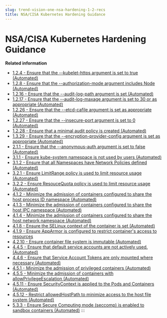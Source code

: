 ```yaml
---
slug: trend-vision-one-nsa-hardening-1-2-recs
title: NSA/CISA Kubernetes Hardening Guidance
---
```

# NSA/CISA Kubernetes Hardening Guidance

**Related information**

- [1.2.4 - Ensure that the --kubelet-https argument is set to true (Automated)](nsa-hardening-1-2-124.mdx)
- [1.2.8 - Ensure that the --authorization-mode argument includes Node (Automated)](nsa-hardening-1-2-128.mdx)
- [1.2.16 - Ensure that the --audit-log-path argument is set (Automated)](nsa-hardening-1-2-1216.mdx)
- [1.2.17 - Ensure that the --audit-log-maxage argument is set to 30 or as appropriate (Automated)](nsa-hardening-1-2-1217.mdx)
- [1.2.26 - Ensure that the --etcd-cafile argument is set as appropriate (Automated)](nsa-hardening-1-2-1226.mdx)
- [1.2.27 - Ensure that the --insecure-port argument is set to 0 (Automated)](nsa-hardening-1-2-1227.mdx)
- [1.2.28 - Ensure that a minimal audit policy is created (Automated)](nsa-hardening-1-2-1228.mdx)
- [1.3.29 - Ensure that the --encryption-provider-config argument is set as appropriate (Automated)](nsa-hardening-1-2-1329.mdx)
- [2.1.1 - Ensure that the --anonymous-auth argument is set to false (Automated)](nsa-hardening-1-2-211.mdx)
- [3.1.1 - Ensure kube-system namespace is not used by users (Automated)](nsa-hardening-1-2-311.mdx)
- [3.1.2 - Ensure that all Namespaces have Network Policies defined (Automated)](nsa-hardening-1-2-312.mdx)
- [3.2.1 - Ensure LimitRange policy is used to limit resource usage (Automated)](nsa-hardening-1-2-321.mdx)
- [3.2.2 - Ensure ResouceQuota policy is used to limit resource usage (Automated)](nsa-hardening-1-2-322.mdx)
- [4.1.2 - Minimize the admission of containers configured to share the host process ID namespace (Automated)](nsa-hardening-1-2-412.mdx)
- [4.1.3 - Minimize the admission of containers configured to share the host IPC namespace (Automated)](nsa-hardening-1-2-413.mdx)
- [4.1.4 - Minimize the admission of containers configured to share the host network namespace (Automated)](nsa-hardening-1-2-414.mdx)
- [4.1.8 - Ensure the SELinux context of the container is set (Automated)](nsa-hardening-1-2-418.mdx)
- [4.1.9 - Ensure AppArmor is configured to restrict container's access to resources](nsa-hardening-1-2-419.mdx)
- [4.2.10 - Ensure container file system is immutable (Automated)](nsa-hardening-1-2-4210.mdx)
- [4.4.5 - Ensure that default service accounts are not actively used. (Automated)](nsa-hardening-1-2-445.mdx)
- [4.4.6 - Ensure that Service Account Tokens are only mounted where necessary (Automated)](nsa-hardening-1-2-446.mdx)
- [4.5.1 - Minimize the admission of privileged containers (Automated)](nsa-hardening-1-2-451.mdx)
- [4.5.5 - Minimize the admission of containers with allowPrivilegeEscalation (Automated)](nsa-hardening-1-2-455.mdx)
- [4.5.11 - Ensure SecurityContext is applied to the Pods and Containers (Automated)](nsa-hardening-1-2-4511.mdx)
- [4.5.12 - Restrict allowedHostPath to minimize access to the host file system (Automated)](nsa-hardening-1-2-4512.mdx)
- [5.3.3 - Ensure Secure Computing mode (seccomp) is enabled to sandbox containers (Automated)](nsa-hardening-1-2-533.mdx)
:::
